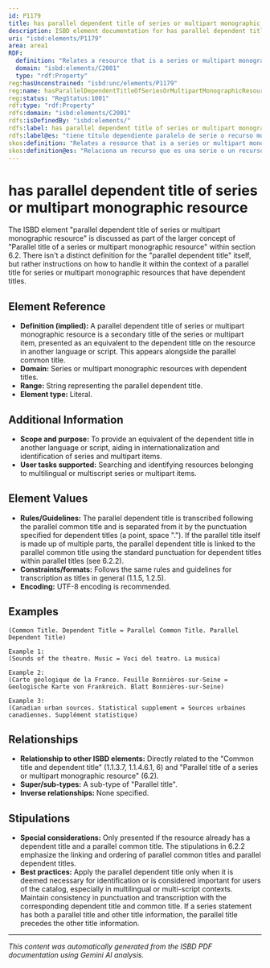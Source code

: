 ```yaml
---
id: P1179
title: has parallel dependent title of series or multipart monographic resource
description: ISBD element documentation for has parallel dependent title of series or multipart monographic resource
uri: "isbd:elements/P1179"
area: area1
RDF:
  definition: "Relates a resource that is a series or multipart monographic resource to a title that by itself is insufficient to identify the resource and that requires the addition of the common title, or the title of the main resource or the title of the main series, presented on the preferred source of information for the resource as an equivalent in another language or script."
  domain: "isbd:elements/C2001"
  type: "rdf:Property"
reg:hasUnconstrained: "isbd:unc/elements/P1179"
reg:name: hasParallelDependentTitleOfSeriesOrMultipartMonographicResource
reg:status: "RegStatus:1001"
rdf:type: "rdf:Property"
rdfs:domain: "isbd:elements/C2001"
rdfs:isDefinedBy: "isbd:elements/"
rdfs:label: has parallel dependent title of series or multipart monographic resource
rdfs:label@es: "tiene título dependiente paralelo de serie o recurso monográfico multiparte"
skos:definition: "Relates a resource that is a series or multipart monographic resource to a title that by itself is insufficient to identify the resource and that requires the addition of the common title, or the title of the main resource or the title of the main series, presented on the preferred source of information for the resource as an equivalent in another language or script."
skos:definition@es: "Relaciona un recurso que es una serie o un recurso monográfico multiparte con un título que por sí mismo es insuficiente para identificar el recurso y que requiere de la adición del título común, o del título del recurso principal o del título de la serie principal, presentado como equivalente en otra lengua o escritura en la fuente de información preferida del recurso."
---
```

# has parallel dependent title of series or multipart monographic resource

The ISBD element "parallel dependent title of series or multipart monographic resource" is discussed as part of the larger concept of "Parallel title of a series or multipart monographic resource" within section 6.2. There isn't a distinct definition for the "parallel dependent title" itself, but rather instructions on how to handle it within the context of a parallel title for series or multipart monographic resources that have dependent titles.

## Element Reference

- **Definition (implied):** A parallel dependent title of series or multipart monographic resource is a secondary title of the series or multipart item, presented as an equivalent to the dependent title on the resource in another language or script. This appears alongside the parallel common title.
- **Domain:** Series or multipart monographic resources with dependent titles.
- **Range:** String representing the parallel dependent title.
- **Element type:** Literal.


## Additional Information

- **Scope and purpose:** To provide an equivalent of the dependent title in another language or script, aiding in internationalization and identification of series and multipart items.
- **User tasks supported:** Searching and identifying resources belonging to multilingual or multiscript series or multipart items.


## Element Values

- **Rules/Guidelines:** The parallel dependent title is transcribed following the parallel common title and is separated from it by the punctuation specified for dependent titles (a point, space "."). If the parallel title itself is made up of multiple parts, the parallel dependent title is linked to the parallel common title using the standard punctuation for dependent titles within parallel titles (see 6.2.2).
- **Constraints/formats:** Follows the same rules and guidelines for transcription as titles in general (1.1.5, 1.2.5).
- **Encoding:**  UTF-8 encoding is recommended.


## Examples

```
(Common Title. Dependent Title = Parallel Common Title. Parallel Dependent Title)

Example 1:
(Sounds of the theatre. Music = Voci del teatro. La musica)

Example 2:
(Carte géologique de la France. Feuille Bonnières-sur-Seine = Geologische Karte von Frankreich. Blatt Bonnières-sur-Seine)

Example 3:
(Canadian urban sources. Statistical supplement = Sources urbaines canadiennes. Supplément statistique)
```



## Relationships

- **Relationship to other ISBD elements:** Directly related to the "Common title and dependent title" (1.1.3.7, 1.1.4.6.1, 6) and "Parallel title of a series or multipart monographic resource" (6.2).
- **Super/sub-types:**  A sub-type of "Parallel title".
- **Inverse relationships:** None specified.


## Stipulations

- **Special considerations:**  Only presented if the resource already has a dependent title and a parallel common title.  The stipulations in 6.2.2 emphasize the linking and ordering of parallel common titles and parallel dependent titles.
- **Best practices:** Apply the parallel dependent title only when it is deemed necessary for identification or is considered important for users of the catalog, especially in multilingual or multi-script contexts. Maintain consistency in punctuation and transcription with the corresponding dependent title and common title. If a series statement has both a parallel title and other title information, the parallel title precedes the other title information.





---

*This content was automatically generated from the ISBD PDF documentation using Gemini AI analysis.*
